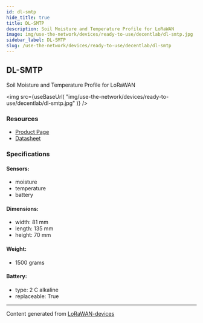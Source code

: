 ```yaml
---
id: dl-smtp
hide_title: true
title: DL-SMTP
description: Soil Moisture and Temperature Profile for LoRaWAN
image: img/use-the-network/devices/ready-to-use/decentlab/dl-smtp.jpg
sidebar_label: DL-SMTP
slug: /use-the-network/devices/ready-to-use/decentlab/dl-smtp
---
```



## DL-SMTP

Soil Moisture and Temperature Profile for LoRaWAN

<img
  src={useBaseUrl(
    "img/use-the-network/devices/ready-to-use/decentlab/dl-smtp.jpg"
  )}
/>

### Resources

- [Product Page](https://www.decentlab.com/products/soil-moisture-and-temperature-profile-for-lorawan)
- [Datasheet](https://cdn.decentlab.com/download/datasheets/Decentlab-DL-SMTP-datasheet.pdf)

### Specifications

#### Sensors:

- moisture
- temperature
- battery

#### Dimensions:

- width: 81 mm
- length: 135 mm
- height: 70 mm

#### Weight:

- 1500 grams

#### Battery:

- type: 2 C alkaline
- replaceable: True

---

Content generated from
[LoRaWAN-devices](https://github.com/TheThingsNetwork/lorawan-devices)
